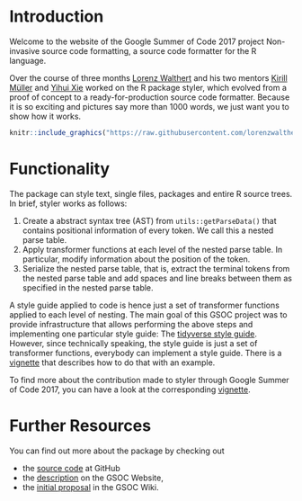 # Introduction

Welcome to the website of the Google Summer of Code 2017 project Non-invasive
source code formatting, a source code formatter for the R language. 

Over the course of three months [Lorenz Walthert](https://lorenzwalthert.github.io/about/)
and his two mentors [Kirill Müller](https://twitter.com/krlmlr) and 
[Yihui Xie](https://yihui.name/en/about/) worked on the R package styler, which
evolved from a proof of concept to a ready-for-production source code formatter.
Because it is so exciting and pictures say more than 1000 words, we just want 
you to show how it works.

```r
knitr::include_graphics("https://raw.githubusercontent.com/lorenzwalthert/some_raw_data/master/styler_0.1.gif")
```

# Functionality

The package can style text, single files, packages and entire R source trees. 
In brief, styler works as follows:

1. Create a abstract syntax tree (AST) from `utils::getParseData()` that
   contains positional information of every token. We call
   this a nested parse table.
2. Apply transformer functions at each level of the nested parse table. In 
   particular, modify information about the position of the token.
3. Serialize the nested parse table, that is, extract the terminal tokens from 
   the nested parse table and add spaces and line breaks between them as 
   specified in the nested parse table. 

A style guide applied to code is hence just a set of transformer functions 
applied to each level of nesting. The main goal of this GSOC project was to 
provide infrastructure that allows performing the above steps and implementing
one particular style guide: 
The [tidyverse style guide](http://style.tidyverse.org). However, since 
technically speaking, the style guide is just a set of transformer functions,
everybody can implement a style guide. There is a [vignette](articles/customizing-styler.html) that describes how
to do that with an example.

To find more about the contribution made to styler through Google Summer of 
Code 2017, you can have a look at the corresponding [vignette](articles/gsoc_contrib.html).


# Further Resources
You can find out more about the package by checking out

* the [source code](https://github.com/krlmlr/styler) at GitHub
* the [description](https://summerofcode.withgoogle.com/projects/#5106168436359168) on the GSOC Website,
* the [initial proposal](https://github.com/rstats-gsoc/gsoc2017/wiki/Noninvasive-source-code-formatting)
in the GSOC Wiki.
